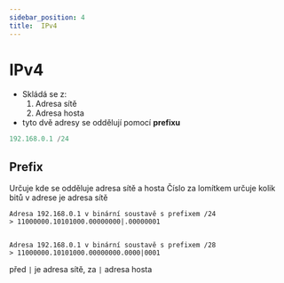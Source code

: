 ```yaml
---
sidebar_position: 4
title:  IPv4
---
```


# IPv4
* Skládá se z: 
    1. Adresa sítě
    2. Adresa hosta
* tyto dvě adresy se oddělují pomocí **prefixu**

```js
192.168.0.1 /24
```

## Prefix
Určuje kde se odděluje adresa sítě a hosta
Číslo za lomítkem určuje kolik bitů v adrese je adresa sítě

```
Adresa 192.168.0.1 v binární soustavě s prefixem /24
> 11000000.10101000.00000000|.00000001


Adresa 192.168.0.1 v binární soustavě s prefixem /28
> 11000000.10101000.00000000.0000|0001
```

před `|` je adresa sítě, za `|` adresa hosta 


